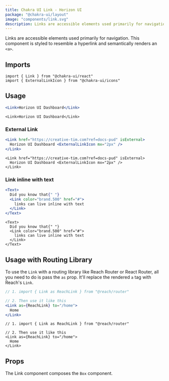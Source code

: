 ```yaml
---
title: Chakra UI Link - Horizon UI
package: "@chakra-ui/layout"
image: "components/link.svg"
description: Links are accessible elements used primarily for navigation
---
```


Links are accessible elements used primarily for navigation. This component is
styled to resemble a hyperlink and semantically renders an `<a>`.

## Imports

```tsx
import { Link } from "@chakra-ui/react"
import { ExternalLinkIcon } from "@chakra-ui/icons"
```

## Usage

```jsx
<Link>Horizon UI Dashboard</Link>
```

```tsx
<Link>Horizon UI Dashboard</Link>
```

### External Link

```jsx
<Link href="https://creative-tim.com?ref=docs-pud" isExternal>
  Horizon UI Dashboard <ExternalLinkIcon mx="2px" />
</Link>
```

```tsx
<Link href="https://creative-tim.com?ref=docs-pud" isExternal>
  Horizon UI Dashboard <ExternalLinkIcon mx="2px" />
</Link>
```

### Link inline with text

```jsx
<Text>
  Did you know that{" "}
  <Link color="brand.500" href="#">
    links can live inline with text
  </Link>
</Text>
```

```tsx
<Text>
  Did you know that{" "}
  <Link color="brand.500" href="#">
    links can live inline with text
  </Link>
</Text>
```

## Usage with Routing Library

To use the `Link` with a routing library like Reach Router or React Router, all
you need to do is pass the `as` prop. It'll replace the rendered `a` tag with
Reach's `Link`.

```jsx live=false
// 1. import { Link as ReachLink } from "@reach/router"

// 2. Then use it like this
<Link as={ReachLink} to="/home">
  Home
</Link>
```

```tsx live=false
// 1. import { Link as ReachLink } from "@reach/router"

// 2. Then use it like this
<Link as={ReachLink} to="/home">
  Home
</Link>
```

## Props

The Link component composes the `Box` component.

<PropsTable of="Link" />
